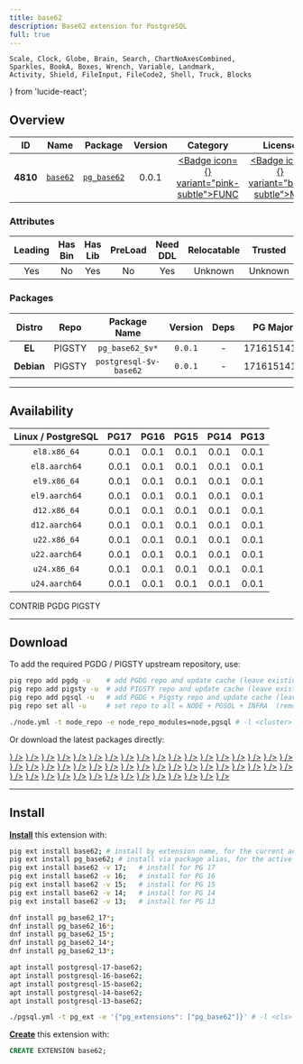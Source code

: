 ```yaml
---
title: base62
description: Base62 extension for PostgreSQL
full: true
---
```


    Scale, Clock, Globe, Brain, Search, ChartNoAxesCombined,
    Sparkles, BookA, Boxes, Wrench, Variable, Landmark,
    Activity, Shield, FileInput, FileCode2, Shell, Truck, Blocks
} from 'lucide-react';

## Overview

| <TooltipIconButton tooltip="Extension unique identifier" side="top">ID</TooltipIconButton> | <TooltipIconButton tooltip="Extension name" side="top">Name</TooltipIconButton> | <TooltipIconButton tooltip="Package name for installation" side="top">Package</TooltipIconButton> | <TooltipIconButton tooltip="Latest available extension version" side="top">Version</TooltipIconButton> | <TooltipIconButton tooltip="Extension category" side="top">Category</TooltipIconButton> | <TooltipIconButton tooltip="Open source license" side="top">License</TooltipIconButton> | <TooltipIconButton tooltip="Programming language" side="top">Lang</TooltipIconButton> |
|:--------:|:--------:|:----------:|:--------------:|:---------------------------------------:|:------------------------------------------------------:|:----:|
| **4810** | [`base62`](https://github.com/adjust/pg-base62) | [`pg_base62`](/ext/base62) | 0.0.1 | <a href="/ext/func" className="no-underline"><Badge icon={<Variable />} variant="pink-subtle">FUNC</Badge></a> | <a href="/ext/list/license#mit" className="no-underline"><Badge icon={<Scale />} variant="blue-subtle">MIT</Badge></a> | <a href="/ext/list/lang#c"><Badge icon={<FileCode2 />} variant="blue-subtle">C</Badge></a> |

### Attributes

| <TooltipIconButton tooltip="The Primary Leading extension in the Package" side="top">Leading</TooltipIconButton> | <TooltipIconButton tooltip="Contains binary utils" side="top">Has Bin</TooltipIconButton> | <TooltipIconButton tooltip="Contains .so shared library files" side="top">Has Lib</TooltipIconButton> | <TooltipIconButton tooltip="Requires preloading via shared_preload_libraries" side="top">PreLoad</TooltipIconButton> | <TooltipIconButton tooltip="Requires CREATE EXTENSION DDL command" side="top">Need DDL</TooltipIconButton> | <TooltipIconButton tooltip="Can be installed in any schema" side="top">Relocatable</TooltipIconButton> | <TooltipIconButton tooltip="Can be created by non-superuser" side="top">Trusted</TooltipIconButton> | <TooltipIconButton tooltip="Schemas used by this extension" side="top">Schemas</TooltipIconButton> |
|:-------:|:-------:|:-------:|:-------:|:--------:|:-----------:|:-------:|:-------:|
| Yes | No | Yes | No | Yes | Unknown | Unknown | - |

### Packages

| <TooltipIconButton tooltip="Linux distribution family, EL or Debian" side="top">Distro</TooltipIconButton> | <TooltipIconButton tooltip="Package repository" side="top">Repo</TooltipIconButton> | <TooltipIconButton tooltip="The RPM/DEB Package Name Pattern (replace $v with real pg major)" side="top">Package Name</TooltipIconButton> | <TooltipIconButton tooltip="Latest package version" side="top">Version</TooltipIconButton> | <TooltipIconButton tooltip="RPM/DEB Package dependencies" side="top">Deps</TooltipIconButton> | <TooltipIconButton tooltip="Available in these PostgreSQL Major Versions" side="top">PG Major</TooltipIconButton> |
|:----------:|:--------:|:------------------------:|:-----------:|:------------:|:------------------:|
|   **EL**   | <Badge variant="amber-subtle"><span className="font-bold">PIGSTY</span></Badge> | `pg_base62_$v*` | `0.0.1` | - | <Badge variant="green-subtle">17</Badge><Badge variant="green-subtle">16</Badge><Badge variant="green-subtle">15</Badge><Badge variant="green-subtle">14</Badge><Badge variant="green-subtle">13</Badge> |
| **Debian** | <Badge variant="amber-subtle"><span className="font-bold">PIGSTY</span></Badge> | `postgresql-$v-base62` | `0.0.1` | - | <Badge variant="green-subtle">17</Badge><Badge variant="green-subtle">16</Badge><Badge variant="green-subtle">15</Badge><Badge variant="green-subtle">14</Badge><Badge variant="green-subtle">13</Badge> |



------

## Availability

| <TooltipIconButton tooltip="Linux Distro Arch / PostgreSQL Major Version" side="top">Linux / PostgreSQL </TooltipIconButton> | **PG17** | **PG16** | **PG15** | **PG14** | **PG13** |
|:-----:|:-----:|:-----:|:-----:|:-----:|:-----:|
| `el8.x86_64` | <Badge variant="amber-subtle">0.0.1</Badge> | <Badge variant="amber-subtle">0.0.1</Badge> | <Badge variant="amber-subtle">0.0.1</Badge> | <Badge variant="amber-subtle">0.0.1</Badge> | <Badge variant="amber-subtle">0.0.1</Badge> |
| `el8.aarch64` | <Badge variant="amber-subtle">0.0.1</Badge> | <Badge variant="amber-subtle">0.0.1</Badge> | <Badge variant="amber-subtle">0.0.1</Badge> | <Badge variant="amber-subtle">0.0.1</Badge> | <Badge variant="amber-subtle">0.0.1</Badge> |
| `el9.x86_64` | <Badge variant="amber-subtle">0.0.1</Badge> | <Badge variant="amber-subtle">0.0.1</Badge> | <Badge variant="amber-subtle">0.0.1</Badge> | <Badge variant="amber-subtle">0.0.1</Badge> | <Badge variant="amber-subtle">0.0.1</Badge> |
| `el9.aarch64` | <Badge variant="amber-subtle">0.0.1</Badge> | <Badge variant="amber-subtle">0.0.1</Badge> | <Badge variant="amber-subtle">0.0.1</Badge> | <Badge variant="amber-subtle">0.0.1</Badge> | <Badge variant="amber-subtle">0.0.1</Badge> |
| `d12.x86_64` | <Badge variant="amber-subtle">0.0.1</Badge> | <Badge variant="amber-subtle">0.0.1</Badge> | <Badge variant="amber-subtle">0.0.1</Badge> | <Badge variant="amber-subtle">0.0.1</Badge> | <Badge variant="amber-subtle">0.0.1</Badge> |
| `d12.aarch64` | <Badge variant="amber-subtle">0.0.1</Badge> | <Badge variant="amber-subtle">0.0.1</Badge> | <Badge variant="amber-subtle">0.0.1</Badge> | <Badge variant="amber-subtle">0.0.1</Badge> | <Badge variant="amber-subtle">0.0.1</Badge> |
| `u22.x86_64` | <Badge variant="amber-subtle">0.0.1</Badge> | <Badge variant="amber-subtle">0.0.1</Badge> | <Badge variant="amber-subtle">0.0.1</Badge> | <Badge variant="amber-subtle">0.0.1</Badge> | <Badge variant="amber-subtle">0.0.1</Badge> |
| `u22.aarch64` | <Badge variant="amber-subtle">0.0.1</Badge> | <Badge variant="amber-subtle">0.0.1</Badge> | <Badge variant="amber-subtle">0.0.1</Badge> | <Badge variant="amber-subtle">0.0.1</Badge> | <Badge variant="amber-subtle">0.0.1</Badge> |
| `u24.x86_64` | <Badge variant="amber-subtle">0.0.1</Badge> | <Badge variant="amber-subtle">0.0.1</Badge> | <Badge variant="amber-subtle">0.0.1</Badge> | <Badge variant="amber-subtle">0.0.1</Badge> | <Badge variant="amber-subtle">0.0.1</Badge> |
| `u24.aarch64` | <Badge variant="amber-subtle">0.0.1</Badge> | <Badge variant="amber-subtle">0.0.1</Badge> | <Badge variant="amber-subtle">0.0.1</Badge> | <Badge variant="amber-subtle">0.0.1</Badge> | <Badge variant="amber-subtle">0.0.1</Badge> |

<Badge variant="green-subtle"><span className="font-black">CONTRIB</span></Badge> <Badge variant="blue-subtle"><span className="font-black">PGDG</span></Badge> <Badge variant="amber-subtle"><span className="font-black">PIGSTY</span></Badge>

------

## Download

To add the required PGDG / PIGSTY upstream repository, use:

```bash tab="pig"
pig repo add pgdg -u    # add PGDG repo and update cache (leave existing repos)
pig repo add pigsty -u  # add PIGSTY repo and update cache (leave existing repos)
pig repo add pgsql -u   # add PGDG + Pigsty repo and update cache (leave existing repos)
pig repo set all -u     # set repo to all = NODE + PGSQL + INFRA  (remove existing repos)
```
```bash tab="pigsty"
./node.yml -t node_repo -e node_repo_modules=node,pgsql # -l <cluster>
```

Or download the latest packages directly:

<Files>
    <Folder name="el8.x86_64">
        <a href="https://repo.pigsty.io/yum/pgsql/el8.x86_64/pg_base62_17-0.0.1-1PIGSTY.el8.x86_64.rpm"><File name="pg_base62_17-0.0.1-1PIGSTY.el8.x86_64.rpm" icon={<Package className="text-emerald-500" />} /></a>
        <a href="https://repo.pigsty.io/yum/pgsql/el8.x86_64/pg_base62_16-0.0.1-1PIGSTY.el8.x86_64.rpm"><File name="pg_base62_16-0.0.1-1PIGSTY.el8.x86_64.rpm" icon={<Package className="text-emerald-500" />} /></a>
        <a href="https://repo.pigsty.io/yum/pgsql/el8.x86_64/pg_base62_15-0.0.1-1PIGSTY.el8.x86_64.rpm"><File name="pg_base62_15-0.0.1-1PIGSTY.el8.x86_64.rpm" icon={<Package className="text-emerald-500" />} /></a>
        <a href="https://repo.pigsty.io/yum/pgsql/el8.x86_64/pg_base62_14-0.0.1-1PIGSTY.el8.x86_64.rpm"><File name="pg_base62_14-0.0.1-1PIGSTY.el8.x86_64.rpm" icon={<Package className="text-emerald-500" />} /></a>
        <a href="https://repo.pigsty.io/yum/pgsql/el8.x86_64/pg_base62_13-0.0.1-1PIGSTY.el8.x86_64.rpm"><File name="pg_base62_13-0.0.1-1PIGSTY.el8.x86_64.rpm" icon={<Package className="text-emerald-500" />} /></a>
    </Folder>
    <Folder name="el8.aarch64">
        <a href="https://repo.pigsty.io/yum/pgsql/el8.aarch64/pg_base62_17-0.0.1-1PIGSTY.el8.aarch64.rpm"><File name="pg_base62_17-0.0.1-1PIGSTY.el8.aarch64.rpm" icon={<Package className="text-orange-500" />} /></a>
        <a href="https://repo.pigsty.io/yum/pgsql/el8.aarch64/pg_base62_16-0.0.1-1PIGSTY.el8.aarch64.rpm"><File name="pg_base62_16-0.0.1-1PIGSTY.el8.aarch64.rpm" icon={<Package className="text-orange-500" />} /></a>
        <a href="https://repo.pigsty.io/yum/pgsql/el8.aarch64/pg_base62_15-0.0.1-1PIGSTY.el8.aarch64.rpm"><File name="pg_base62_15-0.0.1-1PIGSTY.el8.aarch64.rpm" icon={<Package className="text-orange-500" />} /></a>
        <a href="https://repo.pigsty.io/yum/pgsql/el8.aarch64/pg_base62_14-0.0.1-1PIGSTY.el8.aarch64.rpm"><File name="pg_base62_14-0.0.1-1PIGSTY.el8.aarch64.rpm" icon={<Package className="text-orange-500" />} /></a>
        <a href="https://repo.pigsty.io/yum/pgsql/el8.aarch64/pg_base62_13-0.0.1-1PIGSTY.el8.aarch64.rpm"><File name="pg_base62_13-0.0.1-1PIGSTY.el8.aarch64.rpm" icon={<Package className="text-orange-500" />} /></a>
    </Folder>
    <Folder name="el9.x86_64">
        <a href="https://repo.pigsty.io/yum/pgsql/el9.x86_64/pg_base62_17-0.0.1-1PIGSTY.el9.x86_64.rpm"><File name="pg_base62_17-0.0.1-1PIGSTY.el9.x86_64.rpm" icon={<Package className="text-emerald-500" />} /></a>
        <a href="https://repo.pigsty.io/yum/pgsql/el9.x86_64/pg_base62_16-0.0.1-1PIGSTY.el9.x86_64.rpm"><File name="pg_base62_16-0.0.1-1PIGSTY.el9.x86_64.rpm" icon={<Package className="text-emerald-500" />} /></a>
        <a href="https://repo.pigsty.io/yum/pgsql/el9.x86_64/pg_base62_15-0.0.1-1PIGSTY.el9.x86_64.rpm"><File name="pg_base62_15-0.0.1-1PIGSTY.el9.x86_64.rpm" icon={<Package className="text-emerald-500" />} /></a>
        <a href="https://repo.pigsty.io/yum/pgsql/el9.x86_64/pg_base62_14-0.0.1-1PIGSTY.el9.x86_64.rpm"><File name="pg_base62_14-0.0.1-1PIGSTY.el9.x86_64.rpm" icon={<Package className="text-emerald-500" />} /></a>
        <a href="https://repo.pigsty.io/yum/pgsql/el9.x86_64/pg_base62_13-0.0.1-1PIGSTY.el9.x86_64.rpm"><File name="pg_base62_13-0.0.1-1PIGSTY.el9.x86_64.rpm" icon={<Package className="text-emerald-500" />} /></a>
    </Folder>
    <Folder name="el9.aarch64">
        <a href="https://repo.pigsty.io/yum/pgsql/el9.aarch64/pg_base62_17-0.0.1-1PIGSTY.el9.aarch64.rpm"><File name="pg_base62_17-0.0.1-1PIGSTY.el9.aarch64.rpm" icon={<Package className="text-orange-500" />} /></a>
        <a href="https://repo.pigsty.io/yum/pgsql/el9.aarch64/pg_base62_16-0.0.1-1PIGSTY.el9.aarch64.rpm"><File name="pg_base62_16-0.0.1-1PIGSTY.el9.aarch64.rpm" icon={<Package className="text-orange-500" />} /></a>
        <a href="https://repo.pigsty.io/yum/pgsql/el9.aarch64/pg_base62_15-0.0.1-1PIGSTY.el9.aarch64.rpm"><File name="pg_base62_15-0.0.1-1PIGSTY.el9.aarch64.rpm" icon={<Package className="text-orange-500" />} /></a>
        <a href="https://repo.pigsty.io/yum/pgsql/el9.aarch64/pg_base62_14-0.0.1-1PIGSTY.el9.aarch64.rpm"><File name="pg_base62_14-0.0.1-1PIGSTY.el9.aarch64.rpm" icon={<Package className="text-orange-500" />} /></a>
        <a href="https://repo.pigsty.io/yum/pgsql/el9.aarch64/pg_base62_13-0.0.1-1PIGSTY.el9.aarch64.rpm"><File name="pg_base62_13-0.0.1-1PIGSTY.el9.aarch64.rpm" icon={<Package className="text-orange-500" />} /></a>
    </Folder>
    <Folder name="d12.x86_64">
        <a href="https://repo.pigsty.io/apt/pgsql/bookworm/pool/main/b/base62/postgresql-17-base62_0.0.1-1PIGSTY~bookworm_amd64.deb"><File name="postgresql-17-base62_0.0.1-1PIGSTY~bookworm_amd64.deb" icon={<Box className="text-emerald-500" />} /></a>
        <a href="https://repo.pigsty.io/apt/pgsql/bookworm/pool/main/b/base62/postgresql-16-base62_0.0.1-1PIGSTY~bookworm_amd64.deb"><File name="postgresql-16-base62_0.0.1-1PIGSTY~bookworm_amd64.deb" icon={<Box className="text-emerald-500" />} /></a>
        <a href="https://repo.pigsty.io/apt/pgsql/bookworm/pool/main/b/base62/postgresql-15-base62_0.0.1-1PIGSTY~bookworm_amd64.deb"><File name="postgresql-15-base62_0.0.1-1PIGSTY~bookworm_amd64.deb" icon={<Box className="text-emerald-500" />} /></a>
        <a href="https://repo.pigsty.io/apt/pgsql/bookworm/pool/main/b/base62/postgresql-14-base62_0.0.1-1PIGSTY~bookworm_amd64.deb"><File name="postgresql-14-base62_0.0.1-1PIGSTY~bookworm_amd64.deb" icon={<Box className="text-emerald-500" />} /></a>
        <a href="https://repo.pigsty.io/apt/pgsql/bookworm/pool/main/b/base62/postgresql-13-base62_0.0.1-1PIGSTY~bookworm_amd64.deb"><File name="postgresql-13-base62_0.0.1-1PIGSTY~bookworm_amd64.deb" icon={<Box className="text-emerald-500" />} /></a>
    </Folder>
    <Folder name="d12.aarch64">
        <a href="https://repo.pigsty.io/apt/pgsql/bookworm/pool/main/b/base62/postgresql-17-base62_0.0.1-1PIGSTY~bookworm_arm64.deb"><File name="postgresql-17-base62_0.0.1-1PIGSTY~bookworm_arm64.deb" icon={<Box className="text-orange-500" />} /></a>
        <a href="https://repo.pigsty.io/apt/pgsql/bookworm/pool/main/b/base62/postgresql-16-base62_0.0.1-1PIGSTY~bookworm_arm64.deb"><File name="postgresql-16-base62_0.0.1-1PIGSTY~bookworm_arm64.deb" icon={<Box className="text-orange-500" />} /></a>
        <a href="https://repo.pigsty.io/apt/pgsql/bookworm/pool/main/b/base62/postgresql-15-base62_0.0.1-1PIGSTY~bookworm_arm64.deb"><File name="postgresql-15-base62_0.0.1-1PIGSTY~bookworm_arm64.deb" icon={<Box className="text-orange-500" />} /></a>
        <a href="https://repo.pigsty.io/apt/pgsql/bookworm/pool/main/b/base62/postgresql-14-base62_0.0.1-1PIGSTY~bookworm_arm64.deb"><File name="postgresql-14-base62_0.0.1-1PIGSTY~bookworm_arm64.deb" icon={<Box className="text-orange-500" />} /></a>
        <a href="https://repo.pigsty.io/apt/pgsql/bookworm/pool/main/b/base62/postgresql-13-base62_0.0.1-1PIGSTY~bookworm_arm64.deb"><File name="postgresql-13-base62_0.0.1-1PIGSTY~bookworm_arm64.deb" icon={<Box className="text-orange-500" />} /></a>
    </Folder>
    <Folder name="u22.x86_64">
        <a href="https://repo.pigsty.io/apt/pgsql/jammy/pool/main/b/base62/postgresql-17-base62_0.0.1-1PIGSTY~jammy_amd64.deb"><File name="postgresql-17-base62_0.0.1-1PIGSTY~jammy_amd64.deb" icon={<Box className="text-emerald-500" />} /></a>
        <a href="https://repo.pigsty.io/apt/pgsql/jammy/pool/main/b/base62/postgresql-16-base62_0.0.1-1PIGSTY~jammy_amd64.deb"><File name="postgresql-16-base62_0.0.1-1PIGSTY~jammy_amd64.deb" icon={<Box className="text-emerald-500" />} /></a>
        <a href="https://repo.pigsty.io/apt/pgsql/jammy/pool/main/b/base62/postgresql-15-base62_0.0.1-1PIGSTY~jammy_amd64.deb"><File name="postgresql-15-base62_0.0.1-1PIGSTY~jammy_amd64.deb" icon={<Box className="text-emerald-500" />} /></a>
        <a href="https://repo.pigsty.io/apt/pgsql/jammy/pool/main/b/base62/postgresql-14-base62_0.0.1-1PIGSTY~jammy_amd64.deb"><File name="postgresql-14-base62_0.0.1-1PIGSTY~jammy_amd64.deb" icon={<Box className="text-emerald-500" />} /></a>
        <a href="https://repo.pigsty.io/apt/pgsql/jammy/pool/main/b/base62/postgresql-13-base62_0.0.1-1PIGSTY~jammy_amd64.deb"><File name="postgresql-13-base62_0.0.1-1PIGSTY~jammy_amd64.deb" icon={<Box className="text-emerald-500" />} /></a>
    </Folder>
    <Folder name="u22.aarch64">
        <a href="https://repo.pigsty.io/apt/pgsql/jammy/pool/main/b/base62/postgresql-17-base62_0.0.1-1PIGSTY~jammy_arm64.deb"><File name="postgresql-17-base62_0.0.1-1PIGSTY~jammy_arm64.deb" icon={<Box className="text-orange-500" />} /></a>
        <a href="https://repo.pigsty.io/apt/pgsql/jammy/pool/main/b/base62/postgresql-16-base62_0.0.1-1PIGSTY~jammy_arm64.deb"><File name="postgresql-16-base62_0.0.1-1PIGSTY~jammy_arm64.deb" icon={<Box className="text-orange-500" />} /></a>
        <a href="https://repo.pigsty.io/apt/pgsql/jammy/pool/main/b/base62/postgresql-15-base62_0.0.1-1PIGSTY~jammy_arm64.deb"><File name="postgresql-15-base62_0.0.1-1PIGSTY~jammy_arm64.deb" icon={<Box className="text-orange-500" />} /></a>
        <a href="https://repo.pigsty.io/apt/pgsql/jammy/pool/main/b/base62/postgresql-14-base62_0.0.1-1PIGSTY~jammy_arm64.deb"><File name="postgresql-14-base62_0.0.1-1PIGSTY~jammy_arm64.deb" icon={<Box className="text-orange-500" />} /></a>
        <a href="https://repo.pigsty.io/apt/pgsql/jammy/pool/main/b/base62/postgresql-13-base62_0.0.1-1PIGSTY~jammy_arm64.deb"><File name="postgresql-13-base62_0.0.1-1PIGSTY~jammy_arm64.deb" icon={<Box className="text-orange-500" />} /></a>
    </Folder>
    <Folder name="u24.x86_64">
        <a href="https://repo.pigsty.io/apt/pgsql/noble/pool/main/b/base62/postgresql-17-base62_0.0.1-1PIGSTY~noble_amd64.deb"><File name="postgresql-17-base62_0.0.1-1PIGSTY~noble_amd64.deb" icon={<Box className="text-emerald-500" />} /></a>
        <a href="https://repo.pigsty.io/apt/pgsql/noble/pool/main/b/base62/postgresql-16-base62_0.0.1-1PIGSTY~noble_amd64.deb"><File name="postgresql-16-base62_0.0.1-1PIGSTY~noble_amd64.deb" icon={<Box className="text-emerald-500" />} /></a>
        <a href="https://repo.pigsty.io/apt/pgsql/noble/pool/main/b/base62/postgresql-15-base62_0.0.1-1PIGSTY~noble_amd64.deb"><File name="postgresql-15-base62_0.0.1-1PIGSTY~noble_amd64.deb" icon={<Box className="text-emerald-500" />} /></a>
        <a href="https://repo.pigsty.io/apt/pgsql/noble/pool/main/b/base62/postgresql-14-base62_0.0.1-1PIGSTY~noble_amd64.deb"><File name="postgresql-14-base62_0.0.1-1PIGSTY~noble_amd64.deb" icon={<Box className="text-emerald-500" />} /></a>
        <a href="https://repo.pigsty.io/apt/pgsql/noble/pool/main/b/base62/postgresql-13-base62_0.0.1-1PIGSTY~noble_amd64.deb"><File name="postgresql-13-base62_0.0.1-1PIGSTY~noble_amd64.deb" icon={<Box className="text-emerald-500" />} /></a>
    </Folder>
    <Folder name="u24.aarch64">
        <a href="https://repo.pigsty.io/apt/pgsql/noble/pool/main/b/base62/postgresql-17-base62_0.0.1-1PIGSTY~noble_arm64.deb"><File name="postgresql-17-base62_0.0.1-1PIGSTY~noble_arm64.deb" icon={<Box className="text-orange-500" />} /></a>
        <a href="https://repo.pigsty.io/apt/pgsql/noble/pool/main/b/base62/postgresql-16-base62_0.0.1-1PIGSTY~noble_arm64.deb"><File name="postgresql-16-base62_0.0.1-1PIGSTY~noble_arm64.deb" icon={<Box className="text-orange-500" />} /></a>
        <a href="https://repo.pigsty.io/apt/pgsql/noble/pool/main/b/base62/postgresql-15-base62_0.0.1-1PIGSTY~noble_arm64.deb"><File name="postgresql-15-base62_0.0.1-1PIGSTY~noble_arm64.deb" icon={<Box className="text-orange-500" />} /></a>
        <a href="https://repo.pigsty.io/apt/pgsql/noble/pool/main/b/base62/postgresql-14-base62_0.0.1-1PIGSTY~noble_arm64.deb"><File name="postgresql-14-base62_0.0.1-1PIGSTY~noble_arm64.deb" icon={<Box className="text-orange-500" />} /></a>
        <a href="https://repo.pigsty.io/apt/pgsql/noble/pool/main/b/base62/postgresql-13-base62_0.0.1-1PIGSTY~noble_arm64.deb"><File name="postgresql-13-base62_0.0.1-1PIGSTY~noble_arm64.deb" icon={<Box className="text-orange-500" />} /></a>
    </Folder>
</Files>

------

## Install

[**Install**](/docs/pgsql/ext/install) this extension with:

```bash tab="pig"
pig ext install base62; # install by extension name, for the current active PG version
pig ext install pg_base62; # install via package alias, for the active PG version
pig ext install base62 -v 17;   # install for PG 17
pig ext install base62 -v 16;   # install for PG 16
pig ext install base62 -v 15;   # install for PG 15
pig ext install base62 -v 14;   # install for PG 14
pig ext install base62 -v 13;   # install for PG 13
```
```bash tab="yum" 
dnf install pg_base62_17*;
dnf install pg_base62_16*;
dnf install pg_base62_15*;
dnf install pg_base62_14*;
dnf install pg_base62_13*;
```
```bash tab="apt" 
apt install postgresql-17-base62;
apt install postgresql-16-base62;
apt install postgresql-15-base62;
apt install postgresql-14-base62;
apt install postgresql-13-base62;
```
```bash tab="ansible"
./pgsql.yml -t pg_ext -e '{"pg_extensions": ["pg_base62"]}' # -l <cls>
```

[**Create**](/docs/pgsql/ext/create) this extension with:

```sql
CREATE EXTENSION base62;
```


